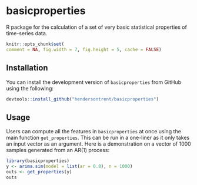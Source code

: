 # basicproperties

R package for the calculation of a set of very basic statistical properties of time-series data.

```r
knitr::opts_chunk$set(
comment = NA, fig.width = 7, fig.height = 5, cache = FALSE)
```

## Installation

You can install the development version of `basicproperties` from GitHub using the following:

```r
devtools::install_github("hendersontrent/basicproperties")
```

## Usage

Users can compute all the features in `basicproperties` at once using the main function `get_properties`. This can be run in a one-liner as it only takes an input vector as an argument. Here is a demonstration on a vector of $1000$ samples generated from an AR(1) process:

```r
library(basicproperties)
y <- arima.sim(model = list(ar = 0.8), n = 1000)
outs <- get_properties(y)
outs
```
